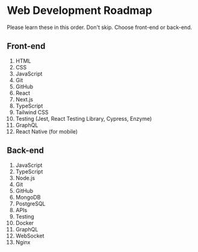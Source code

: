 
<Head
  title='Web Development Roadmap'
  description='Step by step guide to becoming a web developer in 2021'
/>

# Web Development Roadmap

Please learn these in this order. Don't skip. Choose front-end or back-end.

## Front-end

1. HTML
1. CSS
1. JavaScript
1. Git
1. GitHub
1. React
1. Next.js
1. TypeScript
1. Tailwind CSS
1. Testing (Jest, React Testing Library, Cypress, Enzyme)
1. GraphQL
1. React Native (for mobile)

## Back-end

1. JavaScript
1. TypeScript
1. Node.js
1. Git
1. GitHub
1. MongoDB
1. PostgreSQL
1. APIs
1. Testing
1. Docker
1. GraphQL
1. WebSocket
1. Nginx
